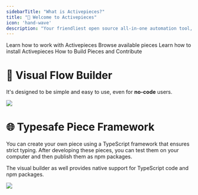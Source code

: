 ```yaml
---
sidebarTitle: "What is Activepieces?"
title: "🥳 Welcome to Activepieces" 
icon: 'hand-wave'
description: "Your friendliest open source all-in-one automation tool, designed to be extensible."
---
```

<CardGroup cols={2}>
  <Card
    href="/flows/building-flows"
    title="Learn Concepts"
    icon="shapes"
    color="#ff6eeb"
  >
    Learn how to work with Activepieces
  </Card>
  <Card
    href="https://www.activepieces.com/pieces"
    title="Pieces"
    icon="puzzle-piece"
    color="#f7b245"
  >
    Browse available pieces
  </Card>
  <Card
    href="/install/overview"
    title="Install"
    icon="server"
    color="#00a0f0"
  >
    Learn how to install Activepieces
  </Card>
    <Card
    href="/developers/overview"
    title="Developers"
    icon="code"
    color="#27ca00"
  >
    How to Build Pieces and Contribute 
  </Card>
</CardGroup>

# 🎨 Visual Flow Builder

It's designed to be simple and easy to use, even for **no-code** users.

![](/resources/templates.gif)

# 🌐 Typesafe Piece Framework

You can create your own piece using a TypeScript framework that ensures strict typing. After developing these pieces, you can test them on your computer and then publish them as npm packages.

The visual builder as well provides native support for TypeScript code and npm packages.

![](/resources/create-action.png)
